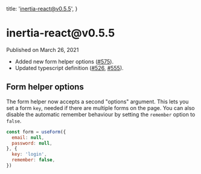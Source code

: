 
  title: 'inertia-react@v0.5.5',
}

<h1>inertia-react@v0.5.5</h1>

<div className="-mt-8 mb-12 text-base font-medium text-gray-600">Published on March 26, 2021</div>

- Added new form helper options ([#575](https://github.com/inertiajs/inertia/pull/575)).
- Updated typescript definition ([#526](https://github.com/inertiajs/inertia/pull/526), [#555](https://github.com/inertiajs/inertia/pull/555)).

## Form helper options

The form helper now accepts a second "options" argument. This lets you set a form `key`, needed if there are multiple forms on the page. You can also disable the automatic remember behaviour by setting the `remember` option to `false`.

```js
const form = useForm({
  email: null,
  password: null,
}, {
  key: 'login',
  remember: false,
})
```
